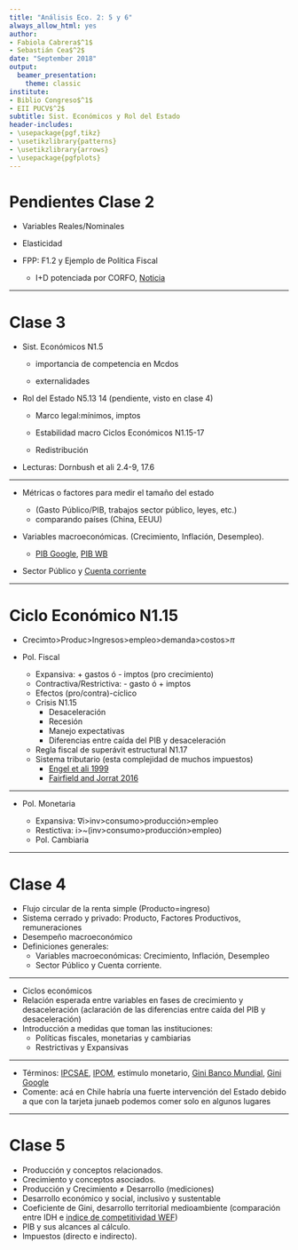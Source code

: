 ```yaml
---
title: "Análisis Eco. 2: 5 y 6"
always_allow_html: yes
author:
- Fabiola Cabrera$^1$
- Sebastián Cea$^2$
date: "September 2018"
output:
  beamer_presentation:
    theme: classic
institute:
- Biblio Congreso$^1$
- EII PUCV$^2$
subtitle: Sist. Económicos y Rol del Estado
header-includes:
- \usepackage{pgf,tikz}
- \usetikzlibrary{patterns}
- \usetikzlibrary{arrows}
- \usepackage{pgfplots}
---
```



# Pendientes Clase 2

-  Variables Reales/Nominales

-  Elasticidad

- FPP: F1.2 y Ejemplo de Política Fiscal 

    - I+D potenciada por CORFO, [Noticia](https://www.emol.com/noticias/Economia/2019/03/01/939627/Gasto-en-ID-alcanzo-036-del-PIB-en-2017-y-registro-su-menor-nivel-en-cinco-anos.html)

----


# Clase 3

- Sist. Económicos N1.5

    -   importancia de competencia en Mcdos

    -   externalidades

- Rol del Estado N5.13 14 (pendiente, visto en clase 4)

    - Marco legal:mínimos, imptos
    
    - Estabilidad macro  Ciclos Económicos N1.15-17
    
    - Redistribución
    
- Lecturas: Dornbush et ali 2.4-9, 17.6


----

- Métricas o factores para medir el tamaño del estado 

    - (Gasto Público/PIB, trabajos sector público, leyes, etc.) 
    - comparando países (China, EEUU)
    
- Variables macroeconómicas. (Crecimiento, Inflación, Desempleo).
    - [PIB Google](https://www.google.cl/publicdata/explore?ds=d5bncppjof8f9_&met_y=ny_gdp_pcap_cd&hl=es&dl=es#!ctype=l&strail=false&bcs=d&nselm=h&met_y=ny_gnp_mktp_pp_cd&scale_y=lin&ind_y=false&rdim=region&idim=country:CHL&ifdim=region&hl=es&dl=es&ind=false), [PIB WB](https://datos.bancomundial.org/indicador/NY.GDP.PCAP.CD?locations=CL)    

- Sector Público y [Cuenta corriente](https://www.bcentral.cl/balanza-de-pagos-y-posicion-de-inversion-internacional)

----


# Ciclo Económico N1.15


- Crecimto>Produc>Ingresos>empleo>demanda>costos>$\pi$

- Pol. Fiscal 

    - Expansiva: + gastos ó - imptos (pro crecimiento)
    - Contractiva/Restrictiva: - gasto ó + imptos 
    - Efectos (pro/contra)-cíclico
    - Crisis N1.15
      - Desaceleración
      - Recesión
      - Manejo expectativas
      - Diferencias entre caída del PIB y desaceleración
    - Regla fiscal de superávit estructural N1.17
    - Sistema tributario (esta complejidad de muchos impuestos)
        - [Engel et ali 1999](https://www.sciencedirect.com/science/article/pii/S0304387899000097)
        - [Fairfield and Jorrat 2016](https://doi.org/10.1111/roiw.12196)

----

- Pol. Monetaria

    - Expansiva: $\nabla$i>inv>consumo>producción>empleo
    - Restictiva: i>~(inv>consumo>producción>empleo)
    - Pol. Cambiaria



----

# Clase 4

- Flujo circular de la renta simple (Producto=ingreso)
- Sistema cerrado y privado: Producto, Factores Productivos, remuneraciones 
- Desempeño macroeconómico
- Definiciones generales:
    - Variables macroeconómicas: Crecimiento, Inflación, Desempleo
    - Sector Público y Cuenta corriente. 

----

- Ciclos económicos
- Relación esperada entre variables en fases de crecimiento y desaceleración (aclaración de las diferencias entre caída del PIB y desaceleración)
- Introducción a medidas que toman las instituciones:
    - Políticas fiscales, monetarias y cambiarias
    - Restrictivas y Expansivas

----

- Términos: [IPCSAE](https://si3.bcentral.cl/estadisticas/Principal1/informes/boletin/listado/BI001_a2_g_Coment.pdf), [IPOM](https://www.bcentral.cl/informe-de-politica-monetaria-ipom-), estímulo monetario, [Gini Banco Mundial](https://datos.bancomundial.org/indicador/SI.POV.GINI?contextual=min&end=2015&locations=CL&start=1987&view=chart), [Gini Google](https://www.google.com/publicdata/explore?ds=d5bncppjof8f9_&hl=es#!ctype=l&strail=false&bcs=d&nselm=h&met_y=si_pov_gini&scale_y=lin&ind_y=false&rdim=region&idim=country:CHL&ifdim=region&hl=es&dl=es&ind=false)
- Comente: acá en Chile habría una fuerte intervención del Estado debido a que con la tarjeta junaeb podemos comer solo en algunos lugares
    
    
----

# Clase 5

- Producción y conceptos relacionados.
- Crecimiento y conceptos asociados.
- Producción y Crecimiento $\neq$ Desarrollo (mediciones)
- Desarrollo económico y social, inclusivo y sustentable
- Coeficiente de Gini, desarrollo territorial medioambiente
(comparación entre IDH e [indice de competitividad WEF](https://tcdata360.worldbank.org/indicators/gci?country=BRA&indicator=631&countries=CHL&viz=line_chart&years=2007,2017))
- PIB y sus alcances al cálculo.
- Impuestos (directo e indirecto).
    
    
    
    
    
    